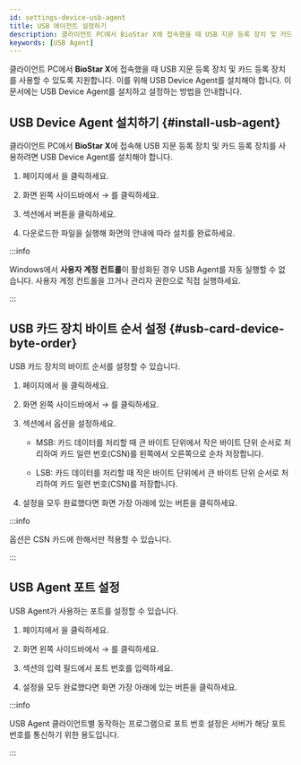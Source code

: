 ```yaml
---
id: settings-device-usb-agent
title: USB 에이전트 설정하기
description: 클라이언트 PC에서 BioStar X에 접속했을 때 USB 지문 등록 장치 및 카드 등록 장치를 사용하기 위한 방법을 안내합니다.
keywords: [USB Agent]
---
```


클라이언트 PC에서 **BioStar X**에 접속했을 때 USB 지문 등록 장치 및 카드 등록 장치를 사용할 수 있도록 지원합니다. 이를 위해 USB Device Agent를 설치해야 합니다. 이 문서에는 USB Device Agent를 설치하고 설정하는 방법을 안내합니다.

## USB Device Agent 설치하기 {#install-usb-agent}

클라이언트 PC에서 **BioStar X**에 접속해 USB 지문 등록 장치 및 카드 등록 장치를 사용하려면 USB Device Agent를 설치해야 합니다.

1. <Cmd sid='shell.header.launcher' /> 페이지에서 <Cmd sid='shell.header.setting' />을 클릭하세요.

1. 화면 왼쪽 사이드바에서 <Cmd sid='setting.menu.device.root' /> → <Cmd sid='setting.menu.device.usbAgent' />를 클릭하세요.

1. <Cmd sid='settings.usgAgent.lable' product='2' /> 섹션에서 <Cmd sid='button.download' product='2' /> 버튼을 클릭하세요.

1. 다운로드한 파일을 실행해 화면의 안내에 따라 설치를 완료하세요.

:::info

Windows에서 **사용자 계정 컨트롤**이 활성화된 경우 USB Agent를 자동 실행할 수 없습니다. 사용자 계정 컨트롤을 끄거나 관리자 권한으로 직접 실행하세요.

:::


## USB 카드 장치 바이트 순서 설정 {#usb-card-device-byte-order}

USB 카드 장치의 바이트 순서를 설정할 수 있습니다.

1. <Cmd sid='shell.header.launcher' /> 페이지에서 <Cmd sid='shell.header.setting' />을 클릭하세요.

1. 화면 왼쪽 사이드바에서 <Cmd sid='setting.menu.device.root' /> → <Cmd sid='setting.menu.device.usbAgent' />를 클릭하세요.

1. <Cmd sid='settings.usbAgent.byteOrder.title' product='2' /> 섹션에서 <Cmd sid='settings.usbAgent.byteOrder' product='2' /> 옵션을 설정하세요.

    * <Cmd>MSB</Cmd>: 카드 데이터를 처리할 때 큰 바이트 단위에서 작은 바이트 단위 순서로 처리하여 카드 일련 번호(CSN)를 왼쪽에서 오른쪽으로 순차 저장합니다.

    * <Cmd>LSB</Cmd>: 카드 데이터를 처리할 때 작은 바이트 단위에서 큰 바이트 단위 순서로 처리하여 카드 일련 번호(CSN)를 저장합니다.

1. 설정을 모두 완료했다면 화면 가장 아래에 있는 <Cmd sid='button.apply' product='2' /> 버튼을 클릭하세요.

:::info

<Cmd sid='settings.usbAgent.byteOrder' product='2' /> 옵션은 CSN 카드에 한해서만 적용할 수 있습니다.

:::


## USB Agent 포트 설정

USB Agent가 사용하는 포트를 설정할 수 있습니다.

1. <Cmd sid='shell.header.launcher' /> 페이지에서 <Cmd sid='shell.header.setting' />을 클릭하세요.

1. 화면 왼쪽 사이드바에서 <Cmd sid='setting.menu.device.root' /> → <Cmd sid='setting.menu.device.usbAgent' />를 클릭하세요.

1. <Cmd sid='settings.usbAgent.port.title' product='2' /> 섹션의 <Cmd sid='settings.usbAgent.port' product='2' /> 입력 필드에서 포트 번호를 입력하세요.

1. 설정을 모두 완료했다면 화면 가장 아래에 있는 <Cmd sid='button.apply' product='2' /> 버튼을 클릭하세요.

:::info

USB Agent 클라이언트별 동작하는 프로그램으로 포트 번호 설정은 서버가 해당 포트 번호를 통신하기 위한 용도입니다.

:::